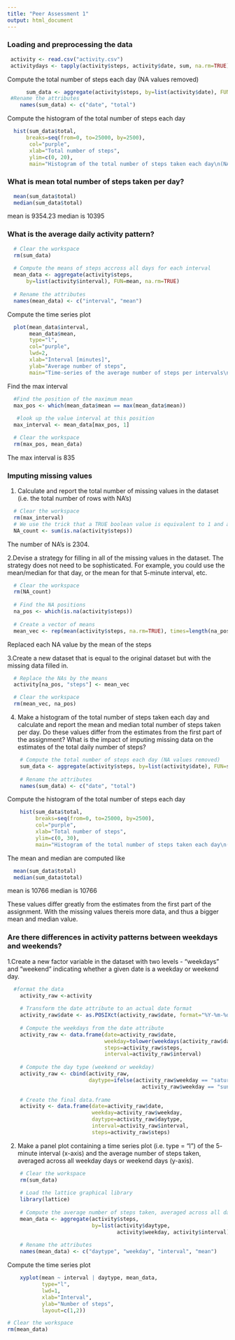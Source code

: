 ```yaml
---
title: "Peer Assessment 1"
output: html_document
---
```

### Loading and preprocessing the data
```r
 activity <- read.csv("activity.csv")
 activitydays <- tapply(activity$steps, activity$date, sum, na.rm=TRUE)
```
Compute the total number of steps each day (NA values removed)
```r
      sum_data <- aggregate(activity$steps, by=list(activity$date), FUN=sum, na.rm=TRUE)
 #Rename the attributes
    names(sum_data) <- c("date", "total")
```  
Compute the histogram of the total number of steps each day  
```r
  hist(sum_data$total, 
      breaks=seq(from=0, to=25000, by=2500),
       col="purple", 
       xlab="Total number of steps", 
       ylim=c(0, 20), 
       main="Histogram of the total number of steps taken each day\n(NA removed)") 
```

### What is mean total number of steps taken per day?  
```r
  mean(sum_data$total)
  median(sum_data$total)
```
mean is 9354.23
median is 10395

### What is the average daily activity pattern?  
```r
  # Clear the workspace
  rm(sum_data)
  
  # Compute the means of steps accross all days for each interval
  mean_data <- aggregate(activity$steps, 
      by=list(activity$interval), FUN=mean, na.rm=TRUE)
  
  # Rename the attributes
  names(mean_data) <- c("interval", "mean")
```
Compute the time series plot    
```r
  plot(mean_data$interval, 
       mean_data$mean, 
       type="l", 
       col="purple", 
       lwd=2, 
       xlab="Interval [minutes]", 
       ylab="Average number of steps", 
       main="Time-series of the average number of steps per intervals\n(NA removed)")
```      

Find the max interval
```r
  #Find the position of the maximum mean
  max_pos <- which(mean_data$mean == max(mean_data$mean))
 
   #look up the value interval at this position
  max_interval <- mean_data[max_pos, 1]
```

```r
  # Clear the workspace
  rm(max_pos, mean_data)
```  
The max interval is 835 

### Imputing missing values
1. Calculate and report the total number of missing values in the dataset (i.e. the total number of rows with NA’s)
```r
  # Clear the workspace
  rm(max_interval)
  # We use the trick that a TRUE boolean value is equivalent to 1 and a FALSE to 0.
  NA_count <- sum(is.na(activity$steps))
```
The number of NA’s is 2304.

2.Devise a strategy for filling in all of the missing values in the dataset. The strategy does not need to be sophisticated. For example, you could use the mean/median for that day, or the mean for that 5-minute interval, etc.
```r
  # Clear the workspace
  rm(NA_count)
  
  # Find the NA positions
  na_pos <- which(is.na(activity$steps))
  
  # Create a vector of means
  mean_vec <- rep(mean(activity$steps, na.rm=TRUE), times=length(na_pos))
```
Replaced each NA value by the mean of the steps 

3.Create a new dataset that is equal to the original dataset but with the missing data filled in.
```r
  # Replace the NAs by the means
  activity[na_pos, "steps"] <- mean_vec
```

```r
  # Clear the workspace
  rm(mean_vec, na_pos)
```
4. Make a histogram of the total number of steps taken each day and calculate and report the mean and median total number of steps taken per day. Do these values differ from the estimates from the first part of the assignment? What is the impact of imputing missing data on the estimates of the total daily number of steps?
```r
    # Compute the total number of steps each day (NA values removed)
    sum_data <- aggregate(activity$steps, by=list(activity$date), FUN=sum)
    
    # Rename the attributes
    names(sum_data) <- c("date", "total")
```    
 
  Compute the histogram of the total number of steps each day  
```r
    hist(sum_data$total, 
         breaks=seq(from=0, to=25000, by=2500),
         col="purple", 
         xlab="Total number of steps", 
         ylim=c(0, 30), 
         main="Histogram of the total number of steps taken each day\n(NA replaced by mean value)")
```

 The mean and median are computed like
```r
  mean(sum_data$total)
  median(sum_data$total)
```
mean is 10766
median is 10766

These values differ greatly from the estimates from the first part of the assignment. With the missing values thereis more data, and thus a bigger mean and median value. 

### Are there differences in activity patterns between weekdays and weekends?
1.Create a new factor variable in the dataset with two levels - “weekdays” and “weekend” indicating whether a given date is a weekday or weekend day. 
```r
  #format the data  
    activity_raw <-activity
    
    # Transform the date attribute to an actual date format
    activity_raw$date <- as.POSIXct(activity_raw$date, format="%Y-%m-%d")
    
    # Compute the weekdays from the date attribute
    activity_raw <- data.frame(date=activity_raw$date, 
                               weekday=tolower(weekdays(activity_raw$date)), 
                               steps=activity_raw$steps, 
                               interval=activity_raw$interval)
    
    # Compute the day type (weekend or weekday)
    activity_raw <- cbind(activity_raw, 
                          daytype=ifelse(activity_raw$weekday == "saturday" | 
                                           activity_raw$weekday == "sunday", "weekend","weekday"))
    
    # Create the final data.frame
    activity <- data.frame(date=activity_raw$date, 
                           weekday=activity_raw$weekday, 
                           daytype=activity_raw$daytype, 
                           interval=activity_raw$interval,
                           steps=activity_raw$steps)
```                       
2. Make a panel plot containing a time series plot (i.e. type = "l") of the 5- minute interval (x-axis) and the average number of steps taken, averaged across all weekday days or weekend days (y-axis).  
```r
    # Clear the workspace
    rm(sum_data)
    
    # Load the lattice graphical library
    library(lattice)
    
    # Compute the average number of steps taken, averaged across all daytype variable
    mean_data <- aggregate(activity$steps, 
                           by=list(activity$daytype, 
                                   activity$weekday, activity$interval), mean)
    
    # Rename the attributes
    names(mean_data) <- c("daytype", "weekday", "interval", "mean")
```  

Compute the time series plot  
```r
    xyplot(mean ~ interval | daytype, mean_data, 
           type="l", 
           lwd=1, 
           xlab="Interval", 
           ylab="Number of steps", 
           layout=c(1,2))
```

```r
# Clear the workspace
rm(mean_data)       
```       

